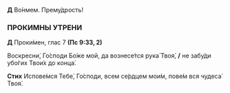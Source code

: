 **Д** Во́нмем. Прему́дрость!

### ПРОКИМНЫ УТРЕНИ

**Д** Проки́мен, глас 7 **(Пс 9:33, 2)**

Воскресни́, Го́споди Бо́же мой, да вознесе́тся рука́ Твоя́, **/** не забу́ди убо́гих Твои́х до конца́.

**Стих** Испове́мся Тебе́, Го́споди, всем се́рдцем мои́м, пове́м вся чудеса́ Твоя́.
